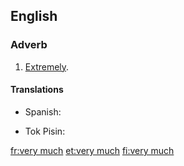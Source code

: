 ==English==

===Adverb===
{{en-adv}}

# [[extremely|Extremely]].

====Translations====
{{trans-top|extremely}}
* Spanish: {{t|es|mucho|m}}
{{trans-mid}}
* Tok Pisin: {{t|tpi|tumas}}
{{trans-bottom}}

[[fr:very much]]
[[et:very much]]
[[fi:very much]]